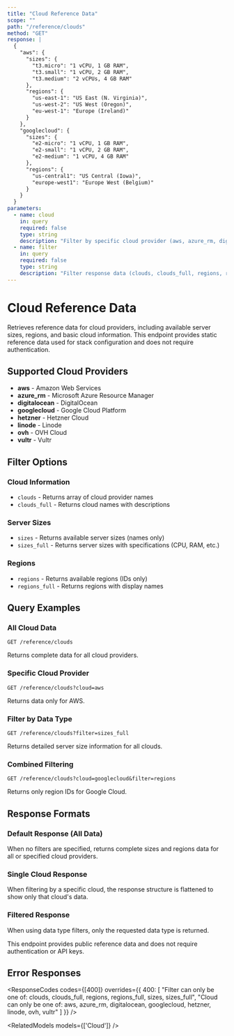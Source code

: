 ```yaml
---
title: "Cloud Reference Data"
scope: ""
path: "/reference/clouds"
method: "GET"
response: |
  {
    "aws": {
      "sizes": {
        "t3.micro": "1 vCPU, 1 GB RAM",
        "t3.small": "1 vCPU, 2 GB RAM",
        "t3.medium": "2 vCPUs, 4 GB RAM"
      },
      "regions": {
        "us-east-1": "US East (N. Virginia)",
        "us-west-2": "US West (Oregon)",
        "eu-west-1": "Europe (Ireland)"
      }
    },
    "googlecloud": {
      "sizes": {
        "e2-micro": "1 vCPU, 1 GB RAM",
        "e2-small": "1 vCPU, 2 GB RAM",
        "e2-medium": "1 vCPU, 4 GB RAM"
      },
      "regions": {
        "us-central1": "US Central (Iowa)",
        "europe-west1": "Europe West (Belgium)"
      }
    }
  }
parameters:
  - name: cloud
    in: query
    required: false
    type: string
    description: "Filter by specific cloud provider (aws, azure_rm, digitalocean, googlecloud, hetzner, linode, ovh, vultr)"
  - name: filter
    in: query
    required: false
    type: string
    description: "Filter response data (clouds, clouds_full, regions, regions_full, sizes, sizes_full)"
---
```


# Cloud Reference Data

Retrieves reference data for cloud providers, including available server sizes, regions, and basic cloud information. This endpoint provides static reference data used for stack configuration and does not require authentication.

## Supported Cloud Providers

- **aws** - Amazon Web Services
- **azure_rm** - Microsoft Azure Resource Manager
- **digitalocean** - DigitalOcean
- **googlecloud** - Google Cloud Platform
- **hetzner** - Hetzner Cloud
- **linode** - Linode
- **ovh** - OVH Cloud
- **vultr** - Vultr

## Filter Options

### Cloud Information
- `clouds` - Returns array of cloud provider names
- `clouds_full` - Returns cloud names with descriptions

### Server Sizes
- `sizes` - Returns available server sizes (names only)
- `sizes_full` - Returns server sizes with specifications (CPU, RAM, etc.)

### Regions
- `regions` - Returns available regions (IDs only)
- `regions_full` - Returns regions with display names

## Query Examples

### All Cloud Data
```
GET /reference/clouds
```
Returns complete data for all cloud providers.

### Specific Cloud Provider
```
GET /reference/clouds?cloud=aws
```
Returns data only for AWS.

### Filter by Data Type
```
GET /reference/clouds?filter=sizes_full
```
Returns detailed server size information for all clouds.

### Combined Filtering
```
GET /reference/clouds?cloud=googlecloud&filter=regions
```
Returns only region IDs for Google Cloud.

## Response Formats

### Default Response (All Data)
When no filters are specified, returns complete sizes and regions data for all or specified cloud providers.

### Single Cloud Response
When filtering by a specific cloud, the response structure is flattened to show only that cloud's data.

### Filtered Response
When using data type filters, only the requested data type is returned.

<Callout type="info" title="No Authentication Required">
This endpoint provides public reference data and does not require authentication or API keys.
</Callout>

## Error Responses

<ResponseCodes 
  codes={[400]} 
  overrides={{
    400: [
      "Filter can only be one of: clouds, clouds_full, regions, regions_full, sizes, sizes_full",
      "Cloud can only be one of: aws, azure_rm, digitalocean, googlecloud, hetzner, linode, ovh, vultr"
    ]
  }}
/>

<RelatedModels models={['Cloud']} />
